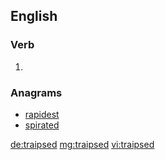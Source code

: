 ==English==

===Verb===
{{head|en}}

# {{en-past of|traipse}}

===Anagrams===
* [[rapidest#English|rapidest]]
* [[spirated#English|spirated]]

[[de:traipsed]]
[[mg:traipsed]]
[[vi:traipsed]]